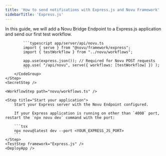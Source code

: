 ```yaml
---
title: 'How to send notifications with Express.js and Novu Framework'
sidebarTitle: 'Express.js'
---
```



In this guide, we will add a Novu Bridge Endpoint to a Express.js application and send our first test workflow.

<Steps>
    <LocalStudio />
    <PackagesStep />
    <Step title="Add a Novu API Endpoint">
        <CodeGroup>

            ```typescript app/server/api/novu.ts
            import { serve } from "@novu/framework/express";
            import { testWorkflow } from "../novu/workflows";

            app.use(express.json()); // Required for Novu POST requests
            app.use( "/api/novu", serve({ workflows: [testWorkflow] }) );
            ```
        </CodeGroup>
    </Step>
    <SecretStep />

    <WorkflowStep path="novu/workflows.ts" />

    <Step title="Start your application">
        Start your Express server with the Novu Endpoint configured.

        If your Express application is running on other than `4000` port, restart the `npx novu dev` command with the port:

        ```tsx
        npx novu@latest dev --port <YOUR_EXPRESS_JS_PORT>
        ```
    </Step>
    <TestStep framework="Express.js" />
    <DeployApp />
</Steps>

<NextStepsStep />
